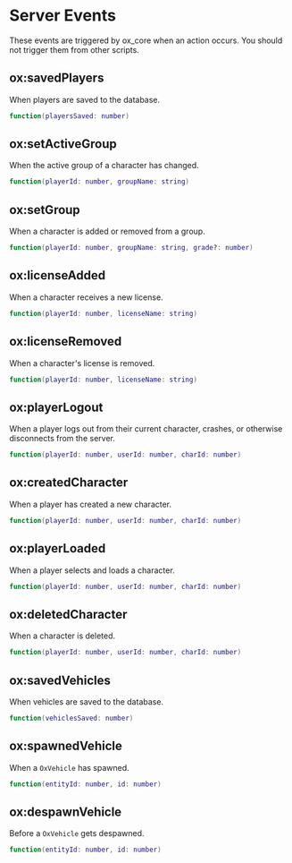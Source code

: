 
# Server Events

<Callout type="warning">
These events are triggered by ox_core when an action occurs. You should not trigger them from other scripts.
</Callout>

## ox:savedPlayers

When players are saved to the database.

```lua copy
function(playersSaved: number)
```

## ox:setActiveGroup

When the active group of a character has changed.

```lua copy
function(playerId: number, groupName: string)
```

## ox:setGroup

When a character is added or removed from a group.

```lua copy
function(playerId: number, groupName: string, grade?: number)
```

## ox:licenseAdded

When a character receives a new license.

```lua copy
function(playerId: number, licenseName: string)
```

## ox:licenseRemoved

When a character's license is removed.

```lua copy
function(playerId: number, licenseName: string)
```

## ox:playerLogout

When a player logs out from their current character, crashes, or otherwise disconnects from the server.

```lua copy
function(playerId: number, userId: number, charId: number)
```

## ox:createdCharacter

When a player has created a new character.

```lua copy
function(playerId: number, userId: number, charId: number)
```

## ox:playerLoaded

When a player selects and loads a character.

```lua copy
function(playerId: number, userId: number, charId: number)
```

## ox:deletedCharacter

When a character is deleted.

```lua copy
function(playerId: number, userId: number, charId: number)
```

## ox:savedVehicles

When vehicles are saved to the database.

```lua copy
function(vehiclesSaved: number)
```

## ox:spawnedVehicle

When a `OxVehicle` has spawned.

```lua copy
function(entityId: number, id: number)
```

## ox:despawnVehicle

Before a `OxVehicle` gets despawned.

```lua
function(entityId: number, id: number)
```